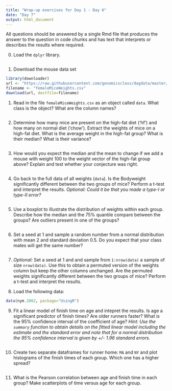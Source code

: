 ```yaml
---
title: "Wrap-up exercises for Day 1 - Day 6"
date: "Day 7"
output: html_document
---
```


All questions should be answered by a single Rmd file that produces the answer to the question in code chunks and has text that interprets or describes the results where required.


0. Load the `dplyr` library.
```r

```

1. Download the mouse data set
```r
library(downloader) 
url <- "https://raw.githubusercontent.com/genomicsclass/dagdata/master/inst/extdata/femaleMiceWeights.csv"
filename <- "femaleMiceWeights.csv" 
download(url, destfile=filename)
```


1.  Read in the file `femaleMiceWeights.csv` as an object called `data`. What class is the object? What are the column names?
```r

```

2. Determine how many mice are present on the high-fat diet ('hf') and how many on normal diet ('chow'). Extract the weights of mice on a high-fat diet. What is the average weight in the high-fat group? What is their median? What is their variance?
```r

```

3. How would you expect the median and the mean to change if we add a mouse with weight 100 to the weight vector of the high-fat group above? Explain and test whether your conjecture was right.
```r

```

4. Go back to the full data of all weights (`data`). Is the Bodyweight significantly different between the two groups of mice? Perform a t-test and interpret the results. *Optional: Could it be that you made a type-I or type-II error?*
```r

```


5. Use a boxplot to illustrate the distribution of weights within each group. Describe how the median and the 75% quantile compare between the groups? Are outliers present in one of the groups?
```r

```


6. Set a seed at 1 and sample a random number from a normal distribution with mean 2 and standard deviation 0.5. Do you expect that your class mates will get the same number?
```r

```

7. *Optional:* Set a seed at 1 and and sample from `1:nrow(data)` a sample of size `nrow(data)`. Use this to obtain a permuted version of the weights column but keep the other columns unchanged. Are the permuted weights significantly different between the two groups of mice? Perform a t-test and interpret the results.


8. Load the following data:
```r
data(nym.2002, package="UsingR")
```

9. Fit a linear model of finish time on age and intepret the results. Is age a significant predictor of finish times? Are older runners faster? What is the 95% confidence interval of the coefficient of age? *Hint: Use the `summary` function to obtain details on the fitted linear model including the estimate and the standard error and note that for a normal distribution the 95% confidence interval is given by +/- 1.96 standard errors.*

```r

```


10. Create two separate dataframes for runner home: `MA` and `NY` and plot histograms of the finish times of each group. Which one has a higher spread?
```r

```


11. What is the Pearson correlation between age and finish time in each group? Make scatterplots of time versus age for each group.
```r

```


